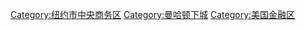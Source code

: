 [[Category:纽约市中央商务区|Category:纽约市中央商务区]]
[[Category:曼哈顿下城|Category:曼哈顿下城]]
[[Category:美国金融区|Category:美国金融区]]